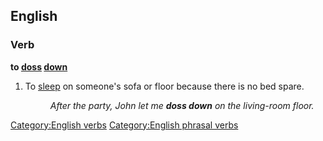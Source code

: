 ==English==

===Verb===
'''to [[doss]] [[down]]'''

#{{context|British|slang}}To [[sleep]] on someone's sofa or floor because there is no bed spare.
#:''After the party, John let me '''doss down''' on the living-room floor.''

[[Category:English verbs]]
[[Category:English phrasal verbs]]